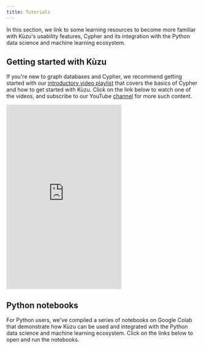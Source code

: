 ```yaml
---
title: Tutorials
---
```


In this section, we link to some learning resources to become more familiar with Kùzu's usability
features, Cypher and its integration with the Python data science and machine learning ecosystem.


## Getting started with Kùzu

If you're new to graph databases and Cypher, we recommend getting started with our
[introductory video playlist](https://www.youtube.com/playlist?list=PLnMU6rfAdE1CSgarQ3SpDqeudCe42PzuD)
that covers the basics of Cypher and how to get started with Kùzu.
Click on the link below to watch one of the videos, and subscribe to our YouTube
[channel](https://www.youtube.com/@Kuzudb) for more such content.

<div class="video-container">
  <iframe
    height="480"
    src="https://www.youtube.com/embed/wV2iphFc_f0"
    title="YouTube video player" frameborder="0"
    allowfullscreen
    >
  </iframe>
</div>


## Python notebooks

For Python users, we've compiled a series of notebooks on Google Colab that demonstrate how Kùzu can
be used and integrated with the Python data science and machine learning
ecosystem. Click on the links below to open and run the notebooks.

<CardGrid>
  <LinkCard
    title="Intro to Cypher"
    description="Become familiar with Cypher syntax"
    href="https://colab.research.google.com/drive/1zgTCEOFdskYRQ45COYRww7sA6fTXE66S"
  />
  <LinkCard
    title="Kùzu and NetworkX"
    description="Working with NetworkX & graph algorithms using a Kùzu graph"
    href="https://colab.research.google.com/drive/1_AK-CHELz0fLAc2RCPvPgD-R7-NGyrGu"
  />
  <LinkCard
    title="Kùzu and PyTorch Geometric (1)"
    description="Node property prediction"
    href="https://colab.research.google.com/drive/1ijFoPN4USr4umUzRoCfRPFNZfbhKKLcC"
  />
  <LinkCard
    title="Kùzu and PyTorch Geometric (2)"
    description="Link prediction"
    href="https://colab.research.google.com/drive/1OxlDLUYZL8jTkqKdVebFtek7yZ5of7FK"
  />
  <LinkCard
    title="Kùzu and PyTorch Geometric (3)"
    description="Using Kùzu as a PyTorch Geometric backend"
    href="https://colab.research.google.com/drive/1OKohp9SlRNe0EO5HrLcNqyqi4XsLFdrV"
  />
</CardGrid>
